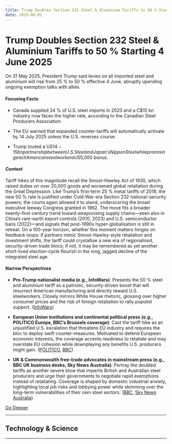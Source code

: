 ```yaml
---
title: Trump Doubles Section 232 Steel & Aluminium Tariffs to 50 % Starting 4 June 2025
date: 2025-06-01
---
```


# Trump Doubles Section 232 Steel & Aluminium Tariffs to 50 % Starting 4 June 2025

On 31 May 2025, President Trump said levies on all imported steel and aluminium will rise from 25 % to 50 % effective 4 June, abruptly upending ongoing exemption talks with allies.

#### Focusing Facts

- Canada supplied 24 % of U.S. steel imports in 2023 and a C$15 bn industry now faces the higher rate, according to the Canadian Steel Producers Association.

- The EU warned that expanded counter-tariffs will automatically activate by 14 July 2025 unless the U.S. reverses course.

- Trump touted a US$14-15 bn partnership between U.S. Steel and Japan’s Nippon Steel while promising each American steelworker a US$5,000 bonus.

#### Context

Tariff hikes of this magnitude recall the Smoot-Hawley Act of 1930, which raised duties on over 20,000 goods and worsened global retaliation during the Great Depression.  Like Trump’s first-term 25 % metal tariffs of 2018, the new 50 % rate is justified under Cold-War-era Section 232 national-security powers; the courts again allowed it to stand, underscoring the broad executive leeway Congress granted in 1962.  The move fits a broader twenty-first-century trend toward weaponising supply chains—seen also in China’s rare-earth export controls (2010, 2023) and U.S. semiconductor bans (2022)—and signals that post-1990s hyper-globalisation is still in retreat.  On a 100-year horizon, whether this moment matters hinges on feedback loops: if partners mimic Smoot-Hawley-style retaliation and investment shifts, the tariff could crystallise a new era of regionalised, security-driven trade blocs; if not, it may be remembered as yet another short-lived election-cycle flourish in the long, jagged decline of the integrated steel age.

#### Narrow Perspectives

- **Pro-Trump nationalist media (e.g., InfoWars)**: Presents the 50 % steel and aluminium tariff as a patriotic, security-driven boost that will resurrect American manufacturing and directly reward U.S. steelworkers. Closely mirrors White House rhetoric, glossing over higher consumer prices and the risk of foreign retaliation to rally populist support. ([InfoWars](https://www.infowars.com/posts/trump-doubles-steel-tariffs))

- **European Union institutions and continental political press (e.g., POLITICO Europe, BBC’s Brussels coverage)**: Cast the tariff hike as an unjustified U.S. escalation that threatens EU industry and requires the bloc to deploy swift counter-measures. Motivated to defend European economic interests, the coverage accents readiness to retaliate and may overstate EU cohesion while downplaying any benefits U.S. producers might gain. ([POLITICO](https://www.politico.eu/article/tariffs-trump-european-union-trade-steel-parliament-bernd-lange/), [BBC](https://www.bbc.com/news/articles/cx2eg42nzpwo))

- **UK & Commonwealth free-trade advocates in mainstream press (e.g., BBC UK business desks, Sky News Australia)**: Portray the doubled tariffs as another severe blow that imperils British and Australian steel producers and urge their governments to negotiate rapid exemptions instead of retaliating. Coverage is shaped by domestic industrial anxiety, highlighting local job risks and lobbying power while skimming over the long-term vulnerabilities of their own steel sectors. ([BBC](https://www.bbc.com/news/articles/c17rzvvzr0ko), [Sky News Australia](https://www.skynews.com.au/australia-news/politics/don-farrell-says-albanese-govt-will-coolly-and-calmly-reason-with-president-donald-trump-to-remove-steel-aluminium-tariffs/news-story/1946ea3b305ac63e5e2baf41e542d020))


[Go Deeper](https://www.perplexity.ai/search?q=Trump+Doubles+Section+232+Steel+%26+Aluminium+Tariffs+to+50+%25+Starting+4+June+2025)

---

## Technology & Science

---

<a id='china-launches-tianwen-2-for-first-asteroid-sample-return-and-main-belt-comet-encounter'></a>
